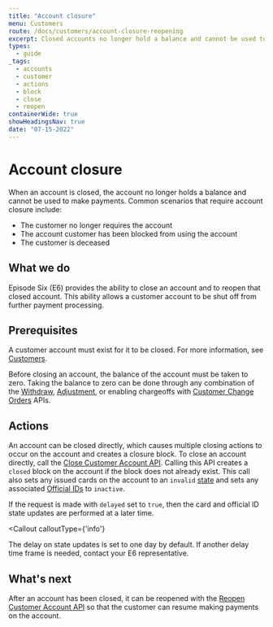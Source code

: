 ```yaml
---
title: "Account closure"
menu: Customers
route: /docs/customers/account-closure-reopening
excerpt: Closed accounts no longer hold a balance and cannot be used to make payments.
types: 
  - guide
_tags:
  - accounts
  - customer
  - actions
  - block
  - close
  - reopen
containerWide: true
showHeadingsNav: true
date: "07-15-2022"
---
```



# Account closure

When an account is closed, the account no longer holds a balance and cannot be used to make payments. Common scenarios that require account closure include:

- The customer no longer requires the account
- The account customer has been blocked from using the account
- The customer is deceased

## What we do

Episode Six (E6) provides the ability to close an account and to reopen that closed account. This ability allows a customer account to be shut off from further payment processing.

## Prerequisites

A customer account must exist for it to be closed. For more information, see [Customers](/docs/customers/customers).

Before closing an account, the balance of the account must be taken to zero. Taking the balance to zero can be done through any combination of the [Withdraw](/tech-specs/payments/withdraw), [Adjustment](/tech-specs/payments/adjustment), or enabling chargeoffs with [Customer Change Orders](/tech-specs/change-orders/customer-change-orders) APIs.

## Actions

An account can be closed directly, which causes multiple closing actions to occur on the account and creates a closure block. To close an account directly, call the [Close Customer Account API](/tech-specs/customers/customers/api?#operation/net.e6tech.h3.middletier.api.v1.partner.customer.CustomerAPI_closeAccount_POST). Calling this API creates a `closed` block on the account if the block does not already exist. This call also sets any issued cards on the account to an  `invalid` [state](/docs/cards/card-state-management) and sets any associated [Official IDs](/docs/persons/official-ids) to `inactive`.

If the request is made with `delayed` set to `true`, then the card and official ID state updates are performed at a later time.

<Callout
    calloutType={'info'}
>
The delay on state updates is set to one day by default. If another delay time frame is needed, contact your E6 representative.
</Callout>

## What's next

After an account has been closed, it can be reopened with the [Reopen Customer Account API](/tech-specs/customers/customers/api?#operation/net.e6tech.h3.middletier.api.v1.partner.customer.CustomerAPI_reopenAccount_POST) so that the customer can resume making payments on the account.
